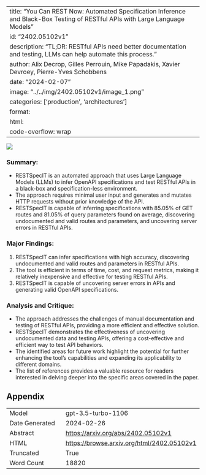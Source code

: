 
---
title: "You Can REST Now: Automated Specification Inference and Black-Box Testing of RESTful APIs with Large Language Models"
id: "2402.05102v1"
description: "TL;DR: RESTful APIs need better documentation and testing, LLMs can help automate this process."
author: Alix Decrop, Gilles Perrouin, Mike Papadakis, Xavier Devroey, Pierre-Yves Schobbens
date: "2024-02-07"
image: "../../img/2402.05102v1/image_1.png"
categories: ['production', 'architectures']
format:
  html:
    code-overflow: wrap
---

![](../../img/2402.05102v1/image_1.png)

### Summary:
- RESTSpecIT is an automated approach that uses Large Language Models (LLMs) to infer OpenAPI specifications and test RESTful APIs in a black-box and specification-less environment.
- The approach requires minimal user input and generates and mutates HTTP requests without prior knowledge of the API.
- RESTSpecIT is capable of inferring specifications with 85.05% of GET routes and 81.05% of query parameters found on average, discovering undocumented and valid routes and parameters, and uncovering server errors in RESTful APIs.

### Major Findings:
1. RESTSpecIT can infer specifications with high accuracy, discovering undocumented and valid routes and parameters in RESTful APIs.
2. The tool is efficient in terms of time, cost, and request metrics, making it relatively inexpensive and effective for testing RESTful APIs.
3. RESTSpecIT is capable of uncovering server errors in APIs and generating valid OpenAPI specifications.

### Analysis and Critique:
- The approach addresses the challenges of manual documentation and testing of RESTful APIs, providing a more efficient and effective solution.
- RESTSpecIT demonstrates the effectiveness of uncovering undocumented data and testing APIs, offering a cost-effective and efficient way to test API behaviors.
- The identified areas for future work highlight the potential for further enhancing the tool's capabilities and expanding its applicability to different domains.
- The list of references provides a valuable resource for readers interested in delving deeper into the specific areas covered in the paper.

## Appendix

|          |          |
|----------|----------|
| Model     | gpt-3.5-turbo-1106       |
| Date Generated     | 2024-02-26       |
| Abstract | [https://arxiv.org/abs/2402.05102v1](https://arxiv.org/abs/2402.05102v1)        |
| HTML     | [https://browse.arxiv.org/html/2402.05102v1](https://browse.arxiv.org/html/2402.05102v1)       |
| Truncated       | True       |
| Word Count       | 18820       |